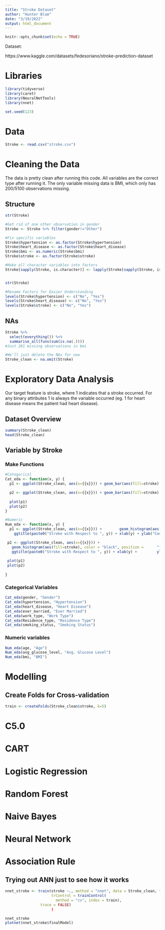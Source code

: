 ---
title: "Stroke Dataset"
author: "Hunter Blum"
date: "3/19/2022"
output: html_document
---

```{r setup, include=FALSE}
knitr::opts_chunk$set(echo = TRUE)
```

Dataset:

https://www.kaggle.com/datasets/fedesoriano/stroke-prediction-dataset

# Libraries
```{r}
library(tidyverse)
library(caret)
library(NeuralNetTools)
library(nnet)

set.seed(123)
```

# Data
```{r}
Stroke <- read.csv("stroke.csv")
```

# Cleaning the Data

The data is pretty clean after running this code. All variables are the correct type after running it. The only variable missing data is BMI, which only has 200/5100 observations missing. 

## Structure
```{r}
str(Stroke)

#Get rid of one other observation in gender
Stroke <- Stroke %>% filter(gender!="Other")

#Fix specific variables
Stroke$hypertension <- as.factor(Stroke$hypertension)
Stroke$heart_disease <- as.factor(Stroke$heart_disease)
Stroke$bmi <- as.numeric(Stroke$bmi)
Stroke$stroke <- as.factor(Stroke$stroke)

#Make all character variables into factors
Stroke[sapply(Stroke, is.character)] <- lapply(Stroke[sapply(Stroke, is.character)], as.factor)


str(Stroke)

#Rename Factors for Easier Understanding
levels(Stroke$hypertension) <- c("No", "Yes")
levels(Stroke$heart_disease) <- c("No", "Yes")
levels(Stroke$stroke) <- c("No", "Yes")
```
## NAs
```{r}
Stroke %>% 
  select(everything()) %>% 
  summarise_all(funs(sum(is.na(.))))
#Just 201 missing observations in bmi 

#We'll just delete the NAs for now
Stroke_clean <- na.omit(Stroke)
```


# Exploratory Data Analysis

Our target feature is stroke, where 1 indicates that a stroke occurred. For any binary attributes 1 is always the variable occurred (eg. 1 for heart disease means the patient had heart disease). 

## Dataset Overview
```{r}
summary(Stroke_clean)
head(Stroke_clean)
```

## Variable by Stroke
### Make Functions
```{r}
#Categorical
Cat_eda <- function(x, y) {
  p1 <- ggplot(Stroke_clean, aes(x={{x}})) + geom_bar(aes(fill=stroke) , color = "black") + ggtitle(paste0("Stroke with Respect to ", y)) + xlab(y) + ylab("Count")

  p2 <- ggplot(Stroke_clean, aes(x={{x}})) + geom_bar(aes(fill=stroke), position = "fill", color = "black") + ggtitle(paste0("Stroke with Respect to ",y, " (Normalized)")) + xlab(y) + ylab("Count")
  
  plot(p1)
  plot(p2)
}

#Numeric
Num_eda <- function(x, y) {
  p1 <- ggplot(Stroke_clean, aes(x={{x}})) +        geom_histogram(aes(fill=stroke), color = "black") +
    ggtitle(paste0("Stroke with Respect to ", y)) + xlab(y) + ylab("Count")

 p2 <- ggplot(Stroke_clean, aes(x={{x}})) +
   geom_histogram(aes(fill=stroke), color = "black", position =      "fill") +
   ggtitle(paste0("Stroke with Respect to ", y)) + xlab(y) +         ylab("Count")
 
 plot(p1)
 plot(p2)
  
}

```


### Categorical Variables
```{r}
Cat_eda(gender, "Gender")
Cat_eda(hypertension, "Hypertension")
Cat_eda(heart_disease, "Heart Disease")
Cat_eda(ever_married, "Ever Married")
Cat_eda(work_type, "Work Type")
Cat_eda(Residence_type, "Residence Type")
Cat_eda(smoking_status, "Smoking Status")
```

### Numeric variables
```{r}
Num_eda(age, "Age")
Num_eda(avg_glucose_level, "Avg. Glucose Level")
Num_eda(bmi, "BMI")
```

# Modelling 
## Create Folds for Cross-validation
```{r}
train <- createFolds(Stroke_clean$stroke, k=5)
```

# C5.0
##



# CART


# Logistic Regression


# Random Forest


# Naive Bayes


# Neural Network


# Association Rule



## Trying out ANN just to see how it works
```{r}
nnet_stroke <- train(stroke ~., method = "nnet", data = Stroke_clean, tuneLength = 5, 
                     trControl = trainControl(
                       method = "cv", index = train),
                trace = FALSE)     
                     )

nnet_stroke
plotnet(nnet_stroke$finalModel)
```

